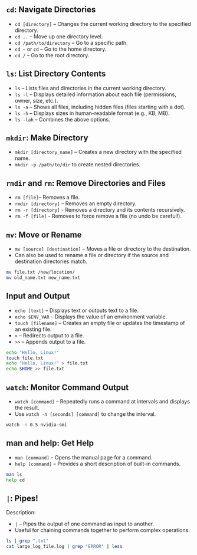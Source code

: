 ##

## `cd`: Navigate Directories {.smaller}
- `cd [directory]` -- Changes the current working directory to the specified directory.
- `cd ..` -- Move up one directory level.
- `cd /path/to/directory` -- Go to a specific path.
- `cd ~` or `cd` -- Go to the home directory.
- `cd /` -- Go to the root directory.

## `ls`: List Directory Contents {.smaller}
- `ls` -- Lists files and directories in the current working directory.
- `ls -l` -- Displays detailed information about each file (permissions, owner, size, etc.).
- `ls -a` -- Shows all files, including hidden files (files starting with a dot).
- `ls -h` -- Displays sizes in human-readable format (e.g., KB, MB).
- `ls -lah` -- Combines the above options.


## `mkdir`: Make Directory {.smaller}
- `mkdir [directory_name]` -- Creates a new directory with the specified name.
- `mkdir -p /path/to/dir` to create nested directories.


## `rmdir` and `rm`: Remove Directories and Files {.smaller}
- `rm [file] `-- Removes a file.
- `rmdir [directory]` -- Removes an empty directory.
- `rm -r [directory]` - Removes a directory and its contents recursively.
- `rm -f [file]` - Removes to force remove a file (no undo be careful!).


## `mv`: Move or Rename {.smaller}
- `mv [source] [destination]` -- Moves a file or directory to the destination.
- Can also be used to rename a file or directory if the source and destination directories match.

```bash
mv file.txt /new/location/
mv old_name.txt new_name.txt
```

## Input and Output {.smaller}
- `echo [text]` -- Displays text or outputs text to a file.
- `echo $ENV_VAR` -- Displays the value of an environment variable.
- `touch [filename]` -- Creates an empty file or updates the timestamp of an existing file.
- `>` -- Redirects output to a file.
- `>>` -- Appends output to a file.

```bash
echo "Hello, Linux!"
touch file.txt
echo "Hello, Linux!" > file.txt
echo $HOME >> file.txt
```

## `watch`: Monitor Command Output {.smaller}
- `watch [command]` -- Repeatedly runs a command at intervals and displays the result.
- Use `watch -n [seconds] [command]` to change the interval.

```bash
watch -n 0.5 nvidia-smi
```

## man and help: Get Help {.smaller}
- `man [command]` -- Opens the manual page for a command.
- `help [command]` -- Provides a short description of built-in commands.

```bash
man ls
help cd
```

## `|`: Pipes!{.smaller}
Description:

- `|` -- Pipes the output of one command as input to another.
- Useful for chaining commands together to perform complex operations.

```bash
ls | grep ".txt"
cat large_log_file.log | grep "ERROR" | less
```
